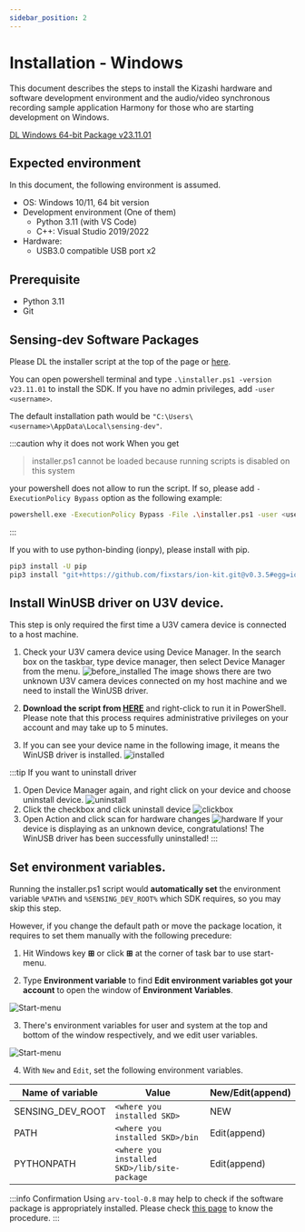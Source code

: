 ```yaml
---
sidebar_position: 2
---
```


# Installation - Windows

This document describes the steps to install the Kizashi hardware and software development environment and the audio/video synchronous recording sample application Harmony for those who are starting development on Windows.


<div class="jsx-section">
<div class="board">
<a class="card" href="https://github.com/Sensing-Dev/sensing-dev-installer/releases/download/v23.11.01/installer.ps1">DL Windows 64-bit Package v23.11.01</a>
</div></div>

## Expected environment

In this document, the following environment is assumed.

* OS: Windows 10/11, 64 bit version
* Development environment (One of them)
    * Python 3.11 (with VS Code)
    * C++: Visual Studio 2019/2022
* Hardware:
    * USB3.0 compatible USB port x2

## Prerequisite

* Python 3.11
* Git

## Sensing-dev Software Packages

Please DL the installer script at the top of the page or [here](https://github.com/Sensing-Dev/sensing-dev-installer/releases/download/v23.11.01/installer.ps1).

You can open powershell terminal and type `.\installer.ps1 -version v23.11.01` to install the SDK. If you have no admin privileges, add `-user <username>`.

The default installation path would be `"C:\Users\<username>\AppData\Local\sensing-dev"`.

:::caution why it does not work
When you get 

> installer.ps1 cannot be loaded because running scripts is disabled on this system

your powershell does not allow to run the script. If so, please add `-ExecutionPolicy Bypass` option as the following example:

```bash
powershell.exe -ExecutionPolicy Bypass -File .\installer.ps1 -user <username> -version v23.11.01
```
:::

If you with to use python-binding (ionpy), please install with pip.

```bash
pip3 install -U pip
pip3 install "git+https://github.com/fixstars/ion-kit.git@v0.3.5#egg=ionpy&subdirectory=python" 
```


## Install WinUSB driver on U3V device.

This step is only required the first time a U3V camera device is connected to a host machine.
1. Check your U3V camera device using Device Manager. In the search box on the taskbar, type device manager, then select Device Manager from the menu.
![before_installed](./img/before_installed.png)
The image shows there are two unknown U3V camera devices connected on my host machine and we need to install the WinUSB driver.


2. **Download the script from [HERE](https://github.com/Sensing-Dev/sensing-dev-installer/releases/download/v23.11.01/installer-WinUSB.ps1)** and right-click to run it in PowerShell.
Please note that this process requires administrative privileges on your account and may take up to 5 minutes.

3. If you can see your device name in the following image, it means the WinUSB driver is installed.
![installed](./img/installed.png)


:::tip If you want to uninstall driver

1. Open Device Manager again, and right click on your device and choose uninstall device.
![uninstall](./img/uninstall.png)
2. Click the checkbox and click uninstall device
![clickbox](./img/clickbox.png)
3. Open Action and click scan for hardware changes
![hardware](./img/hardware.png)
If your device is displaying as an unknown device, congratulations! The WinUSB driver has been successfully uninstalled!
:::
## Set environment variables.

Running the installer.ps1 script would **automatically set** the environment variable `%PATH%` and `%SENSING_DEV_ROOT%` which SDK requires, so you may skip this step.

However, if you change the default path or move the package location, it requires to set them manually with the following precedure:

1. Hit Windows key **&#8862;** or click **&#8862;** at the corner of task bar to use start-menu.

2. Type **Environment variable** to find **Edit environment variables got your account** to open the window of **Environment Variables**.

![Start-menu](./img/start-menu.png)

3. There's environment variables for user and system at the top and bottom of the window respectively, and we edit user variables.

![Start-menu](./img/environment-variables.png)

4. With `New` and `Edit`, set the following environment variables.

| Name of variable | Value | New/Edit(append) |
| --------   | ------- | ------- |
| SENSING_DEV_ROOT | `<where you installed SKD>` | NEW |
| PATH | `<where you installed SKD>/bin` | Edit(append) |
| PYTHONPATH | `<where you installed SKD>/lib/site-package` | Edit(append) |

:::info Confirmation
Using `arv-tool-0.8` may help to check if the software package is appropriately installed. Please check [this page](../external/aravis/arv-tools.md) to know the procedure.
:::